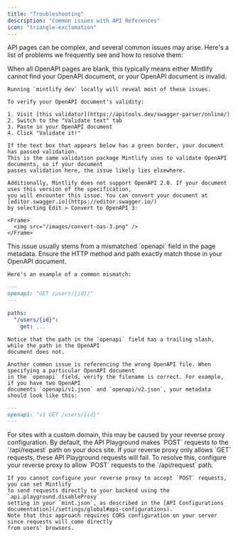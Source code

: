 ```yaml
---
title: "Troubleshooting"
description: "Common issues with API References"
icon: "triangle-exclamation"
---
```


API pages can be complex, and several common issues may arise. Here's a list of problems we frequently see and how to resolve them:

<AccordionGroup>
  <Accordion title="All of my OpenAPI pages are completely blank">
    When all OpenAPI pages are blank, this typically means either Mintlify cannot find your OpenAPI document,
    or your OpenAPI document is invalid.

    Running `mintlify dev` locally will reveal most of these issues.

    To verify your OpenAPI document's validity:

    1. Visit [this validator](https://apitools.dev/swagger-parser/online/)
    2. Switch to the "Validate text" tab
    3. Paste in your OpenAPI document
    4. Click "Validate it!"

    If the text box that appears below has a green border, your document has passed validation.
    This is the same validation package Mintlify uses to validate OpenAPI documents, so if your document
    passes validation here, the issue likely lies elsewhere.

    Additionally, Mintlify does not support OpenAPI 2.0. If your document uses this version of the specification,
    you will encounter this issue. You can convert your document at [editor.swagger.io](https://editor.swagger.io/) 
    by selecting Edit > Convert to OpenAPI 3:

    <Frame>
      <img src="/images/convert-oas-3.png" />
    </Frame>

  </Accordion>

  <Accordion title="One of my OpenAPI pages is completely blank">
    This issue usually stems from a mismatched `openapi` field in the page metadata. Ensure
    the HTTP method and path exactly match those in your OpenAPI document.

    Here's an example of a common mismatch:

```md get-user.mdx
---
openapi: "GET /users/{id}/"
---
```

```yaml openapi.yaml
paths:
  "/users/{id}":
    get: ...
```

    Notice that the path in the `openapi` field has a trailing slash, while the path in the OpenAPI
    document does not.

    Another common issue is referencing the wrong OpenAPI file. When specifying a particular OpenAPI document
    in the `openapi` field, verify the filename is correct. For example, if you have two OpenAPI
    documents `openapi/v1.json` and `openapi/v2.json`, your metadata should look like this:

```md api-reference/v1/users/get-user.mdx
---
openapi: "v1 GET /users/{id}"
---
```

  </Accordion>

  <Accordion title="Requests from the API Playground don't work">
    For sites with a custom domain, this may be caused by your reverse proxy configuration. By
    default, the API Playground makes `POST` requests to the `/api/request` path on your docs site. 
    If your reverse proxy only allows `GET` requests, these API Playground requests will fail. 
    To resolve this, configure your reverse proxy to allow `POST` requests to the `/api/request` path.

    If you cannot configure your reverse proxy to accept `POST` requests, you can set Mintlify 
    to send requests directly to your backend using the `api.playground.disableProxy`
    setting in your `mint.json`, as described in the [API Configurations documentation](/settings/global#api-configurations). 
    Note that this approach requires CORS configuration on your server since requests will come directly
    from users' browsers.

  </Accordion>
</AccordionGroup>